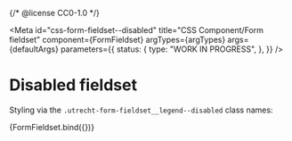 {/* @license CC0-1.0 */}


<Meta
  id="css-form-fieldset--disabled"
  title="CSS Component/Form fieldset"
  component={FormFieldset}
  argTypes={argTypes}
  args={defaultArgs}
  parameters={{
    status: {
      type: "WORK IN PROGRESS",
    },
  }}
/>

# Disabled fieldset

Styling via the `.utrecht-form-fieldset__legend--disabled` class names:

<Canvas>
  <Story
    name="Disabled"
    args={{
      ...exampleArgs,
      disabled: true,
    }}
  >
    {FormFieldset.bind({})}
  </Story>
</Canvas>

<ArgsTable story="Disabled" />
